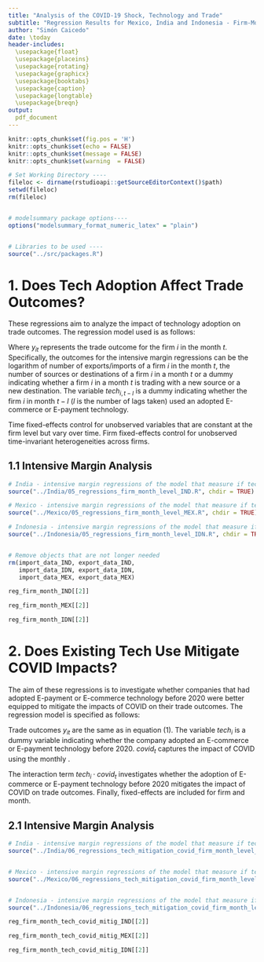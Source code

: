 ```yaml
---
title: "Analysis of the COVID-19 Shock, Technology and Trade"
subtitle: "Regression Results for Mexico, India and Indonesia - Firm-Month Level"
author: "Simón Caicedo"
date: \today
header-includes:
  \usepackage{float}
  \usepackage{placeins}
  \usepackage{rotating}
  \usepackage{graphicx}
  \usepackage{booktabs}
  \usepackage{caption}
  \usepackage{longtable}
  \usepackage{breqn}
output:
  pdf_document
---
```


```r
knitr::opts_chunk$set(fig.pos = 'H')
knitr::opts_chunk$set(echo = FALSE)
knitr::opts_chunk$set(message = FALSE)
knitr::opts_chunk$set(warning  = FALSE)
```

```r

# Set Working Directory ----
fileloc <- dirname(rstudioapi::getSourceEditorContext()$path)
setwd(fileloc)
rm(fileloc)


# modelsummary package options----
options("modelsummary_format_numeric_latex" = "plain")


# Libraries to be used ----
source("../src/packages.R")

```

# 1. Does Tech Adoption Affect Trade Outcomes?

These regressions aim to analyze the impact of technology adoption on trade outcomes. The regression model used is as follows:

\begin{equation}\label{reg_1}
    y_{it} = \alpha_0 + \alpha_1 tech_{i,t-l} + FE_i + FE_t + \epsilon_{it} 
\end{equation}


Where $y_{it}$ represents the trade outcome for the firm $i$ in the month $t$. Specifically, the outcomes for the intensive margin regressions can be the logarithm of number of exports/imports of a firm $i$ in the month $t$, the number of sources or destinations of a firm $i$ in a month $t$  or a dummy indicating whether a firm $i$ in a month $t$ is trading with a new source or a new destination. The variable $tech_{i,t-l}$ is a dummy indicating whether the firm $i$ in month $t-l$ ($l$ is the number of lags taken) used an adopted E-commerce or E-payment technology. 

Time fixed-effects control for unobserved variables that are constant at the firm level but vary over time. Firm fixed-effects control for unobserved time-invariant heterogeneities across firms. 

## 1.1 Intensive Margin Analysis


```r

# India - intensive margin regressions of the model that measure if tech adoption affects trade outcomes
source("../India/05_regressions_firm_month_level_IND.R", chdir = TRUE)

# Mexico - intensive margin regressions of the model that measure if tech adoption affects trade outcomes
source("../Mexico/05_regressions_firm_month_level_MEX.R", chdir = TRUE)

# Indonesia - intensive margin regressions of the model that measure if tech adoption affects trade outcomes
source("../Indonesia/05_regressions_firm_month_level_IDN.R", chdir = TRUE)


# Remove objects that are not longer needed
rm(import_data_IND, export_data_IND,
   import_data_IDN, export_data_IDN, 
   import_data_MEX, export_data_MEX)

```



```r

reg_firm_month_IND[[2]]

```



```r

reg_firm_month_MEX[[2]]

```



```r

reg_firm_month_IDN[[2]]

```


# 2. Does Existing Tech Use Mitigate COVID Impacts?

The aim of these regressions is to investigate whether companies that had adopted E-payment or E-commerce technology before 2020 were better equipped to mitigate the impacts of COVID on their trade outcomes. The regression model is specified as follows:

\begin{dmath}\label{reg_2}
y_{it} = \alpha_0 + \alpha_1 tech_i \cdot covid_t + FE_i + FE_t + \epsilon_{it}
\end{dmath}

Trade outcomes $y_{it}$ are the same as in equation (1). The variable $tech_i$ is a dummy variable indicating whether the company adopted an E-commerce or E-payment technology before 2020. $covid_t$ captures the impact of COVID using the monthly \textit{Stringency Index}.

The interaction term $tech_i \cdot covid_t$ investigates whether the adoption of E-commerce or E-payment technology before 2020 mitigates the impact of COVID on trade outcomes. Finally, fixed-effects are included for firm and month.

## 2.1 Intensive Margin Analysis


```r

# India - intensive margin regressions of the model that measure if tech adoption mitigated covid impacts (Regressions at the firm-month level)
source("../India/06_regressions_tech_mitigation_covid_firm_month_level_IND.R", chdir = TRUE)


# Mexico - intensive margin regressions of the model that measure if tech adoption mitigated covid impacts (Regressions at the firm-month level)
source("../Mexico/06_regressions_tech_mitigation_covid_firm_month_level_MEX.R", chdir = TRUE)


# Indonesia - intensive margin regressions of the model that measure if tech adoption mitigated covid impacts (Regressions at the firm-month level)
source("../Indonesia/06_regressions_tech_mitigation_covid_firm_month_level_IDN.R", chdir = TRUE)


```


```r

reg_firm_month_tech_covid_mitig_IND[[2]]

```



```r

reg_firm_month_tech_covid_mitig_MEX[[2]]

```



```r

reg_firm_month_tech_covid_mitig_IDN[[2]]

```